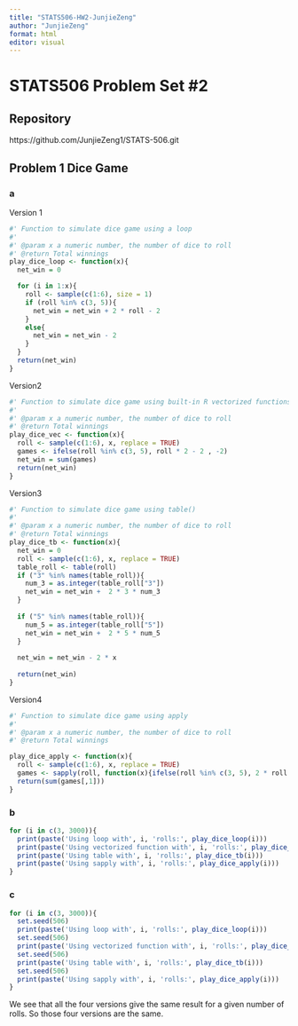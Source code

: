 ```yaml
---
title: "STATS506-HW2-JunjieZeng"
author: "JunjieZeng"
format: html
editor: visual
---
```


# STATS506 Problem Set #2

## Repository
https://github.com/JunjieZeng1/STATS-506.git

## Problem 1 Dice Game

### a
Version 1
```r
#' Function to simulate dice game using a loop
#'
#' @param x a numeric number, the number of dice to roll
#' @return Total winnings
play_dice_loop <- function(x){
  net_win = 0

  for (i in 1:x){
    roll <- sample(c(1:6), size = 1)
    if (roll %in% c(3, 5)){
      net_win = net_win + 2 * roll - 2
    }
    else{
      net_win = net_win - 2
    }
  }
  return(net_win)
}
```

Version2
```r
#' Function to simulate dice game using built-in R vectorized functions
#'
#' @param x a numeric number, the number of dice to roll
#' @return Total winnings
play_dice_vec <- function(x){
  roll <- sample(c(1:6), x, replace = TRUE)
  games <- ifelse(roll %in% c(3, 5), roll * 2 - 2 , -2)
  net_win = sum(games)
  return(net_win)
}
```

Version3
```r
#' Function to simulate dice game using table()
#'
#' @param x a numeric number, the number of dice to roll
#' @return Total winnings
play_dice_tb <- function(x){
  net_win = 0
  roll <- sample(c(1:6), x, replace = TRUE)
  table_roll <- table(roll)
  if ("3" %in% names(table_roll)){
    num_3 = as.integer(table_roll["3"])
    net_win = net_win +  2 * 3 * num_3
  }
  
  if ("5" %in% names(table_roll)){
    num_5 = as.integer(table_roll["5"])
    net_win = net_win +  2 * 5 * num_5
  }
  
  net_win = net_win - 2 * x
  
  return(net_win)
}
```

Version4
```r
#' Function to simulate dice game using apply
#'
#' @param x a numeric number, the number of dice to roll
#' @return Total winnings

play_dice_apply <- function(x){
  roll <- sample(c(1:6), x, replace = TRUE)
  games <- sapply(roll, function(x){ifelse(roll %in% c(3, 5), 2 * roll - 2, -2)})
  return(sum(games[,1]))
}
```

### b
```r
for (i in c(3, 3000)){
  print(paste('Using loop with', i, 'rolls:', play_dice_loop(i)))
  print(paste('Using vectorized function with', i, 'rolls:', play_dice_vec(i)))
  print(paste('Using table with', i, 'rolls:', play_dice_tb(i)))
  print(paste('Using sapply with', i, 'rolls:', play_dice_apply(i)))
}
```

### c
```r
for (i in c(3, 3000)){
  set.seed(506)
  print(paste('Using loop with', i, 'rolls:', play_dice_loop(i)))
  set.seed(506)
  print(paste('Using vectorized function with', i, 'rolls:', play_dice_vec(i)))
  set.seed(506)
  print(paste('Using table with', i, 'rolls:', play_dice_tb(i)))
  set.seed(506)
  print(paste('Using sapply with', i, 'rolls:', play_dice_apply(i)))
}
```

We see that all the four versions give the same result for a given number of rolls. So those four versions are the same. 